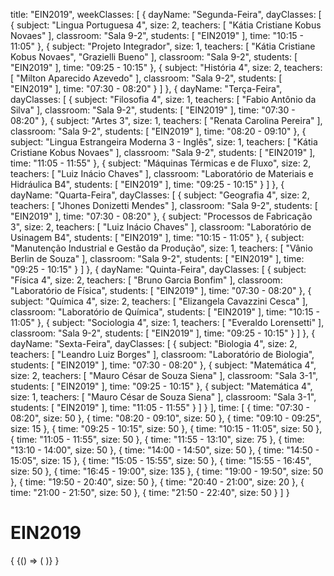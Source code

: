   title: "EIN2019",
  weekClasses: [
    {
      dayName: "Segunda-Feira",
      dayClasses: [
        {
          subject: "Lingua Portuguesa 4",
          size: 2,
          teachers: [
            "Kátia Cristiane Kobus Novaes"
          ],
          classroom: "Sala 9-2",
          students: [
            "EIN2019"
          ],
          time: "10:15 - 11:05"
        },
        {
          subject: "Projeto Integrador",
          size: 1,
          teachers: [
            "Kátia Cristiane Kobus Novaes",
            "Grazielli Bueno"
          ],
          classroom: "Sala 9-2",
          students: [
            "EIN2019"
          ],
          time: "09:25 - 10:15"
        },
        {
          subject: "História 4",
          size: 2,
          teachers: [
            "Milton Aparecido Azevedo"
          ],
          classroom: "Sala 9-2",
          students: [
            "EIN2019"
          ],
          time: "07:30 - 08:20"
        }
      ]
    },
    {
      dayName: "Terça-Feira",
      dayClasses: [
        {
          subject: "Filosofia 4",
          size: 1,
          teachers: [
            "Fabio Antônio da Silva"
          ],
          classroom: "Sala 9-2",
          students: [
            "EIN2019"
          ],
          time: "07:30 - 08:20"
        },
        {
          subject: "Artes 3",
          size: 1,
          teachers: [
            "Renata Carolina Pereira"
          ],
          classroom: "Sala 9-2",
          students: [
            "EIN2019"
          ],
          time: "08:20 - 09:10"
        },
        {
          subject: "Lingua Estrangeira Moderna 3 - Inglês",
          size: 1,
          teachers: [
            "Kátia Cristiane Kobus Novaes"
          ],
          classroom: "Sala 9-2",
          students: [
            "EIN2019"
          ],
          time: "11:05 - 11:55"
        },
        {
          subject: "Máquinas Térmicas e de Fluxo",
          size: 2,
          teachers: [
            "Luiz Inácio Chaves"
          ],
          classroom: "Laboratório de Materiais e Hidráulica B4",
          students: [
            "EIN2019"
          ],
          time: "09:25 - 10:15"
        }
      ]
    },
    {
      dayName: "Quarta-Feira",
      dayClasses: [
        {
          subject: "Geografia 4",
          size: 2,
          teachers: [
            "Jhones Donizetti Mendes"
          ],
          classroom: "Sala 9-2",
          students: [
            "EIN2019"
          ],
          time: "07:30 - 08:20"
        },
        {
          subject: "Processos de Fabricação 3",
          size: 2,
          teachers: [
            "Luiz Inácio Chaves"
          ],
          classroom: "Laboratório de Usinagem B4",
          students: [
            "EIN2019"
          ],
          time: "10:15 - 11:05"
        },
        {
          subject: "Manutenção Industrial e Gestão da Produção",
          size: 1,
          teachers: [
            "Vânio Berlin de Souza"
          ],
          classroom: "Sala 9-2",
          students: [
            "EIN2019"
          ],
          time: "09:25 - 10:15"
        }
      ]
    },
    {
      dayName: "Quinta-Feira",
      dayClasses: [
        {
          subject: "Física 4",
          size: 2,
          teachers: [
            "Bruno Garcia Bonfim"
          ],
          classroom: "Laboratório de Física",
          students: [
            "EIN2019"
          ],
          time: "07:30 - 08:20"
        },
        {
          subject: "Química 4",
          size: 2,
          teachers: [
            "Elizangela Cavazzini Cesca"
          ],
          classroom: "Laboratório de Química",
          students: [
            "EIN2019"
          ],
          time: "10:15 - 11:05"
        },
        {
          subject: "Sociologia 4",
          size: 1,
          teachers: [
            "Everaldo Lorensetti"
          ],
          classroom: "Sala 9-2",
          students: [
            "EIN2019"
          ],
          time: "09:25 - 10:15"
        }
      ]
    },
    {
      dayName: "Sexta-Feira",
      dayClasses: [
        {
          subject: "Biologia 4",
          size: 2,
          teachers: [
            "Leandro Luiz Borges"
          ],
          classroom: "Laboratório de Biologia",
          students: [
            "EIN2019"
          ],
          time: "07:30 - 08:20"
        },
        {
          subject: "Matemática 4",
          size: 2,
          teachers: [
            "Mauro César de Souza Siena"
          ],
          classroom: "Sala 3-1",
          students: [
            "EIN2019"
          ],
          time: "09:25 - 10:15"
        },
        {
          subject: "Matemática 4",
          size: 1,
          teachers: [
            "Mauro César de Souza Siena"
          ],
          classroom: "Sala 3-1",
          students: [
            "EIN2019"
          ],
          time: "11:05 - 11:55"
        }
      ]
    }
  ],
  time: [
    {
      time: "07:30 - 08:20",
      size: 50
    },
    {
      time: "08:20 - 09:10",
      size: 50
    },
    {
      time: "09:10 - 09:25",
      size: 15
    },
    {
      time: "09:25 - 10:15",
      size: 50
    },
    {
      time: "10:15 - 11:05",
      size: 50
    },
    {
      time: "11:05 - 11:55",
      size: 50
    },
    {
      time: "11:55 - 13:10",
      size: 75
    },
    {
      time: "13:10 - 14:00",
      size: 50
    },
    {
      time: "14:00 - 14:50",
      size: 50
    },
    {
      time: "14:50 - 15:05",
      size: 15
    },
    {
      time: "15:05 - 15:55",
      size: 50
    },
    {
      time: "15:55 - 16:45",
      size: 50
    },
    {
      time: "16:45 - 19:00",
      size: 135
    },
    {
      time: "19:00 - 19:50",
      size: 50
    },
    {
      time: "19:50 - 20:40",
      size: 50
    },
    {
      time: "20:40 - 21:00",
      size: 20
    },
    {
      time: "21:00 - 21:50",
      size: 50
    },
    {
      time: "21:50 - 22:40",
      size: 50
    }
  ]
}

# EIN2019

<div>
  {
    <BrowserOnly>
      {() => (
        <Grid
          title={data.title}
          weekClasses={data.weekClasses}
          time={data.time}
        />
      )}
    </BrowserOnly>
  }
</div>
